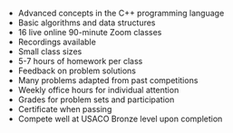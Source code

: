 - Advanced concepts in the C++ programming language
- Basic algorithms and data structures
- 16 live online 90-minute Zoom classes
- Recordings available
- Small class sizes
- 5-7 hours of homework per class
- Feedback on problem solutions
- Many problems adapted from past competitions
- Weekly office hours for individual attention
- Grades for problem sets and participation
- Certificate when passing
- Compete well at USACO Bronze level upon completion
